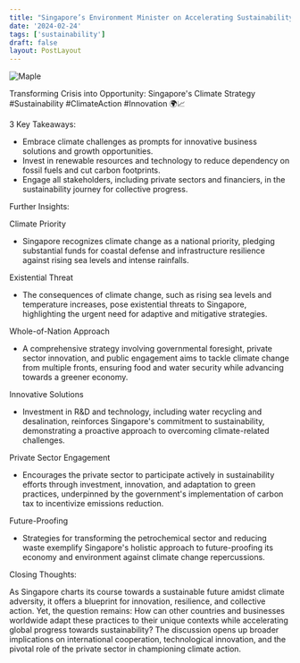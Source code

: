 ```yaml
---
title: "Singapore’s Environment Minister on Accelerating Sustainability Goals"
date: '2024-02-24'
tags: ['sustainability']
draft: false
layout: PostLayout
---
```


<div className="flex justify-center">
  <div className="my-1 w-full px-2 xl:my-1 xl:w-1/2 xl:px-2">
    <img src="https://img.youtube.com/vi/JiM5ua0kM6Y/0.jpg" alt="Maple" className="mx-auto h-58 w-auto" />
  </div>
</div>

Transforming Crisis into Opportunity: Singapore's Climate Strategy #Sustainability #ClimateAction #Innovation 🌍📈

3 Key Takeaways:

- Embrace climate challenges as prompts for innovative business solutions and growth opportunities.
- Invest in renewable resources and technology to reduce dependency on fossil fuels and cut carbon footprints.
- Engage all stakeholders, including private sectors and financiers, in the sustainability journey for collective progress.

Further Insights:

Climate Priority
- Singapore recognizes climate change as a national priority, pledging substantial funds for coastal defense and infrastructure resilience against rising sea levels and intense rainfalls.

Existential Threat
- The consequences of climate change, such as rising sea levels and temperature increases, pose existential threats to Singapore, highlighting the urgent need for adaptive and mitigative strategies.

Whole-of-Nation Approach
- A comprehensive strategy involving governmental foresight, private sector innovation, and public engagement aims to tackle climate change from multiple fronts, ensuring food and water security while advancing towards a greener economy.

Innovative Solutions
- Investment in R&D and technology, including water recycling and desalination, reinforces Singapore's commitment to sustainability, demonstrating a proactive approach to overcoming climate-related challenges.

Private Sector Engagement
- Encourages the private sector to participate actively in sustainability efforts through investment, innovation, and adaptation to green practices, underpinned by the government's implementation of carbon tax to incentivize emissions reduction.

Future-Proofing
- Strategies for transforming the petrochemical sector and reducing waste exemplify Singapore's holistic approach to future-proofing its economy and environment against climate change repercussions.

Closing Thoughts:

As Singapore charts its course towards a sustainable future amidst climate adversity, it offers a blueprint for innovation, resilience, and collective action. Yet, the question remains: How can other countries and businesses worldwide adapt these practices to their unique contexts while accelerating global progress towards sustainability? The discussion opens up broader implications on international cooperation, technological innovation, and the pivotal role of the private sector in championing climate action.
